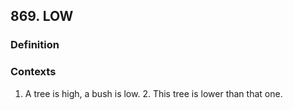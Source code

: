 ## 869. LOW
### Definition


### Contexts
1. A tree is high, a bush is low. 2. This tree is lower than that one.

